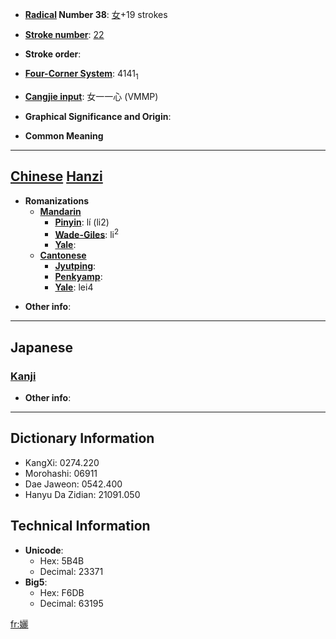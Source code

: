 * '''[[Wiktionary:Chinese radical index| Radical]] Number 38''': [[Wiktionary:Chinese radical index 女|女]]+19 strokes

* '''[[Wiktionary:Chinese total strokes index|Stroke number]]''': [[Wiktionary:Chinese total strokes index 22|22]]

* '''Stroke order''': 

* '''[[Wiktionary:Chinese four corner index|Four-Corner System]]''': 4141<sub>1</sub>

* '''[[Wiktionary:Chinese Cangjie index|Cangjie input]]''': 女一一心 (VMMP)

* '''Graphical Significance and Origin''': 

* '''Common Meaning'''

----

== [[Chinese]] [[Hanzi]] ==

* '''Romanizations'''
** '''[[Mandarin]]'''
*** '''[[Pinyin]]''': lí (li2)
*** '''[[Wade-Giles]]''': li<sup>2</sup>
*** '''[[Yale]]''': 
** '''[[Cantonese]]'''
*** '''[[Jyutping]]''':
*** '''[[Penkyamp]]''': 
*** '''[[Yale]]''': lei4

* '''Other info''': 

----

==Japanese==
===[[Kanji]]===
{{kanji|on readings=[[り]] (ri), [[れい]] (rei), [[らい]] (rai)
|kun readings=[[また]] (mata), [[あざな]] (azana)
}}

* '''Other info''':  

----

== Dictionary Information ==

* KangXi: 0274.220
* Morohashi: 06911
* Dae Jaweon: 0542.400
* Hanyu Da Zidian: 21091.050

== Technical Information ==

* '''Unicode''':
** Hex: 5B4B
** Decimal: 23371
* '''Big5''':
** Hex: F6DB
** Decimal: 63195

[[fr:孋]]